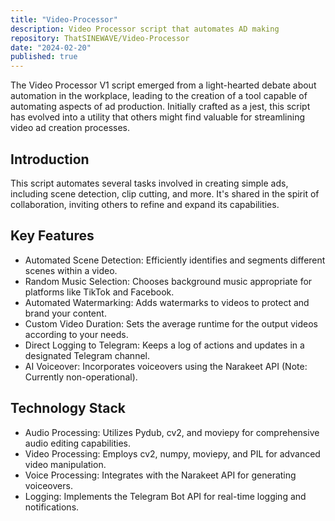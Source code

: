```yaml
---
title: "Video-Processor"
description: Video Processor script that automates AD making
repository: ThatSINEWAVE/Video-Processor
date: "2024-02-20"
published: true
---
```


The Video Processor V1 script emerged from a light-hearted debate about automation in the workplace, leading to the creation of a tool capable of automating aspects of ad production. Initially crafted as a jest, this script has evolved into a utility that others might find valuable for streamlining video ad creation processes.

## Introduction

This script automates several tasks involved in creating simple ads, including scene detection, clip cutting, and more. It's shared in the spirit of collaboration, inviting others to refine and expand its capabilities.

## Key Features

- Automated Scene Detection: Efficiently identifies and segments different scenes within a video.
- Random Music Selection: Chooses background music appropriate for platforms like TikTok and Facebook.
- Automated Watermarking: Adds watermarks to videos to protect and brand your content.
- Custom Video Duration: Sets the average runtime for the output videos according to your needs.
- Direct Logging to Telegram: Keeps a log of actions and updates in a designated Telegram channel.
- AI Voiceover: Incorporates voiceovers using the Narakeet API (Note: Currently non-operational).

## Technology Stack

- Audio Processing: Utilizes Pydub, cv2, and moviepy for comprehensive audio editing capabilities.
- Video Processing: Employs cv2, numpy, moviepy, and PIL for advanced video manipulation.
- Voice Processing: Integrates with the Narakeet API for generating voiceovers.
- Logging: Implements the Telegram Bot API for real-time logging and notifications.